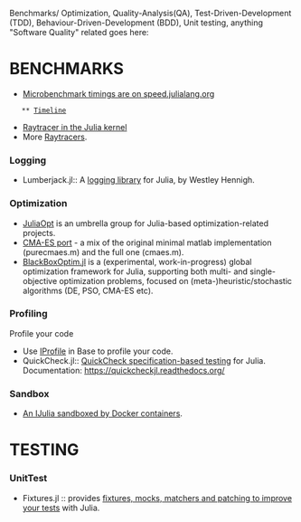 Benchmarks/ Optimization, Quality-Analysis(QA), Test-Driven-Development (TDD), Behaviour-Driven-Development (BDD), Unit testing, anything "Software Quality" related goes here:


= BENCHMARKS =
* [http://speed.julialang.org Microbenchmark timings are on speed.julialang.org]
    ** [http://speed.julialang.org/timeline/ Timeline]
* [https://github.com/JuliaLang/julia/blob/master/test/perf/kernel/raytracer.jl Raytracer in the Julia kernel]
* More [https://github.com/jakebolewski/rays Raytracers].

=== Logging ===
* Lumberjack.jl:: A [https://github.com/forio/Lumberjack.jl logging library] for Julia, by Westley Hennigh.

=== Optimization === 
* [http://juliaopt.org/ JuliaOpt] is an umbrella group for Julia-based optimization-related projects.
* [https://github.com/Staross/JuliaCMAES CMA-ES port] - a mix of the original minimal matlab implementation (purecmaes.m) and the full one (cmaes.m).
* [https://github.com/robertfeldt/BlackBoxOptim.jl BlackBoxOptim.jl] is a (experimental, work-in-progress) global optimization framework for Julia, supporting both multi- and single-objective optimization problems, focused on (meta-)heuristic/stochastic algorithms (DE, PSO, CMA-ES etc).

=== Profiling ===
Profile your code
* Use [http://docs.julialang.org/en/latest/stdlib/profile/ IProfile] in Base to profile your code.
* QuickCheck.jl:: [https://github.com/pao/QuickCheck.jl QuickCheck specification-based testing] for Julia. Documentation: [https://quickcheckjl.readthedocs.org/ https://quickcheckjl.readthedocs.org/]


=== Sandbox === 
* [https://github.com/amitmurthy/JDock An IJulia sandboxed by Docker containers].


= TESTING =
=== UnitTest ===
* Fixtures.jl :: provides [https://github.com/burrowsa/Fixtures.jl fixtures, mocks, matchers and patching to improve your tests] with Julia.

